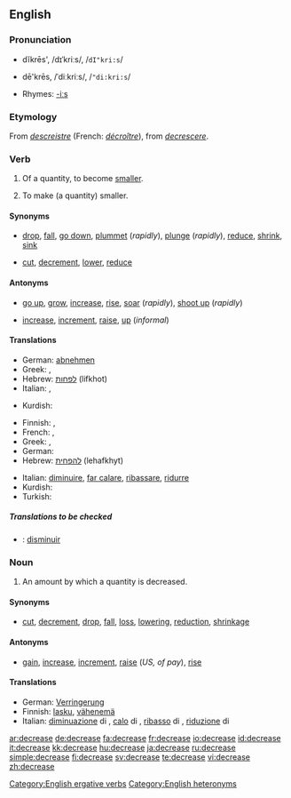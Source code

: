 ==English==

===Pronunciation===
*{{i-c|verb}} dĭkrēs', /dɪˈkriːs/, /<tt>dI"kri:s</tt>/
*{{i-c|noun}} dē'krēs, /ˈdiːkriːs/, /<tt>"di:kri:s</tt>/
*Rhymes: [[Rhymes:English:-iːs|-iːs]]

===Etymology===
From {{OF.}} ''[[descreistre]]'' (French: ''[[décroître]]''), from {{L.}} ''[[decrescere]]''.

===Verb===
{{en-verb|decreas|ing}}

# {{intransitive}} Of a quantity, to become [[smaller]].
# {{intransitive}} To make (a quantity) smaller.

====Synonyms====
*{{sense|become smaller}} [[drop]], [[fall]], [[go down]], [[plummet]] (''rapidly''), [[plunge]] (''rapidly''), [[reduce]], [[shrink]], [[sink]]
*{{sense|make smaller}} [[cut]], [[decrement]], [[lower]], [[reduce]]

====Antonyms====
*{{sense|become larger}} [[go up]], [[grow]], [[increase]], [[rise]], [[soar]] (''rapidly''), [[shoot up]] (''rapidly'')
*{{sense|make larger}} [[increase]], [[increment]], [[raise]], [[up]] (''informal'')

====Translations====
{{trans-top|become smaller}}
* German: [[abnehmen]]
* Greek: {{t|el|μειώνομαι|sc=Grek}}, {{t|el|λιγοστεύω|sc=Grek}}
* Hebrew: [[לפחות]] (lifkhot)
* Italian: {{t+|it|diminuire}}, {{t+|it|calare}}
{{trans-mid}}
* Kurdish: {{KUchar|[[که‌م کردن]]}}
{{trans-bottom}}

{{trans-top|make smaller}}
* Finnish: {{t+|fi|laskea}}, {{t+|fi|vähentää}}
* French: {{t+|fr|diminuer}}, {{t+|fr|réduire}}
* Greek: {{t|el|μειώνω|sc=Grek}}, {{t|el|ελαττώνω|sc=Grek}}
* German: {{t+|de|verringern}}
* Hebrew: [[להפחית]] (lehafkhyt)
{{trans-mid}}
* Italian: [[diminuire]], [[far calare]], [[ribassare]], [[ridurre]]
* Kurdish: {{KUchar|[[که‌م کردن]]}}
* Turkish: {{t-|tr|azaltmak}}
{{trans-bottom}}

=====Translations to be checked=====
<!--Remove this section once all of the translations below have been moved into the tables above.-->
{{checktrans}}
*{{ttbc|Spanish}}: [[disminuir]]

===Noun===
{{en-noun}}

# An amount by which a quantity is decreased.

====Synonyms====
*{{sense|amount by which a quantity is decreased}} [[cut]], [[decrement]], [[drop]], [[fall]], [[loss]], [[lowering]], [[reduction]], [[shrinkage]]

====Antonyms====
*{{sense|amount by which a quantity is decreased}} [[gain]], [[increase]], [[increment]], [[raise]] (''US, of pay''), [[rise]]

====Translations====
{{trans-top|amount of decrease}}
* German: [[Verringerung]] {{f}}
* Finnish: [[lasku]], [[vähenemä]]
* Italian: [[diminuazione]] di {{f}}, [[calo]] di {{m}}, [[ribasso]] di {{m}}, [[riduzione]] di {{f}}
{{trans-mid}}
{{trans-bottom}}

[[Category:English ergative verbs]]
[[Category:English heteronyms]]

[[ar:decrease]]
[[de:decrease]]
[[fa:decrease]]
[[fr:decrease]]
[[io:decrease]]
[[id:decrease]]
[[it:decrease]]
[[kk:decrease]]
[[hu:decrease]]
[[ja:decrease]]
[[ru:decrease]]
[[simple:decrease]]
[[fi:decrease]]
[[sv:decrease]]
[[te:decrease]]
[[vi:decrease]]
[[zh:decrease]]